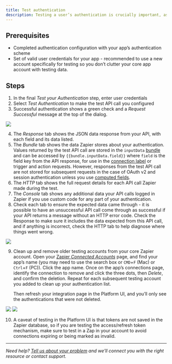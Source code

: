 ```yaml
---
title: Test authentication
description: Testing a user’s authentication is crucially important, as it is later used to test subsequent trigger and action steps when built.
---
```

## Prerequisites

*   Completed authentication configuration with your app’s authentication scheme
*   Set of valid user credentials for your app - recommended to use a new account specifically for testing so you don’t clutter your core app account with testing data.

## Steps

1.  In the final _Test your Authentication_ step, enter user credentials
2.  Select _Test Authentication_ to make the test API call you configured
3.  Successful authentication shows a green check and a _Request Successful_ message at the top of the dialog.

<Frame>
  <img src="/images/60ebf09a1442345cc5d86b44440eb11c.png"/>
</Frame>

4.  The _Response_ tab shows the JSON data response from your API, with each field and its data listed.
5.  The _Bundle_ tab shows the data Zapier stores about your authentication. Values returned by the test API call are stored in the `inputData` [bundle](/platform/build/bundle#inputdata) and can be accessed by `{{bundle.inputData.field}}` where `field` is the field key from the API response, for use in the [connection label](/platform/build/connection-label) or trigger and action requests. However, responses from the test API call are not stored for subsequent requests in the case of OAuth v2 and session authentication unless you use [computed fields](/platform/build/computed-test-field).
6.  The _HTTP_ tab shows the full request details for each API call Zapier made during the test.
7.  The _Console_ tab shows any additional data your API calls logged in Zapier if you use custom code for any part of your authentication.
8.  Check each tab to ensure the expected data came through - it is possible to have an unsuccessful API call come through as successful if your API returns a message without an HTTP error code. Check the Response to make sure it includes the data expected from this API call, and if anything is incorrect, check the HTTP tab to help diagnose where things went wrong.
<Frame>
  <img src="/images/dacbdf7561aa6d2a78e599f12b80a325.png"/>
</Frame>

9.  Clean up and remove older testing accounts from your core Zapier account. Open your [Zapier _Connected Accounts_](https://zapier.com/app/connections) page, and find your app’s name (you may need to use the search box or `CMD`+`F` (Mac) or `Ctrl`+`F` (PC)). Click the app name. Once on the app’s connections page, identify the connection to remove and click the three dots, then _Delete_, and confirm the deletion. Repeat for each subsequent testing account you added to clean up your authentication list.

    Then refresh your integration page in the Platform UI, and you’ll only see the authentications that were not deleted.
<Frame>
  <img src="/images/943cd7b0ee2ada32492c834157a2eccb.png"/>
</Frame>

<Frame>
  <img src="/images/b31f5c7f712c1a585e727b729248615a.png"/>
</Frame>

10.  A caveat of testing in the Platform UI is that tokens are not saved in the Zapier database, so if you are testing the access/refresh token mechanism, make sure to test in a Zap in your account to avoid connections expiring or being marked as invalid.

- - -

_Need help? [Tell us about your problem](https://developer.zapier.com/contact) and we’ll connect you with the right resource or contact support._
